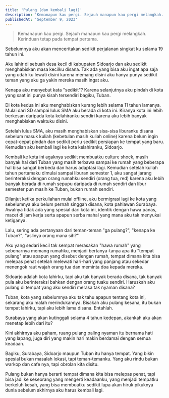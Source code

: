 ```yaml
---
title: 'Pulang (dan kembali lagi)'
description: 'Kemanapun kau pergi. Sejauh manapun kau pergi melangkah. Kerinduan tetap pada tempat pertama.'
publishedAt: 'September 9, 2023'
---
```


> Kemanapun kau pergi. Sejauh manapun kau pergi melangkah. Kerinduan tetap pada tempat pertama.

Sebelumnya aku akan menceritakan sedikit perjalanan singkat ku selama 19 tahun ini.

Aku lahir di sebuah desa kecil di kabupaten Sidoarjo dan aku sedikit menghabiskan masa kecilku disana. Tak ada yang bisa aku ingat apa saja yang udah ku lewati disini karena memang disini aku hanya punya sedikit teman yang aku ga yakin mereka masih ingat aku.

Kenapa aku menyebut kata "sedikit"? Karena selanjutnya aku pindah di kota yang saat ini punya kisah tersendiri bagiku, Tuban.

Di kota kedua ini aku menghabiskan kurang lebih selama 11 tahun lamanya. Mulai dari SD sampai lulus SMA aku berada di kota ini. Kiranya kota ini lebih berkesan daripada kota kelahiranku sendiri karena aku lebih banyak menghabiskan waktuku disini.

Setelah lulus SMA, aku masih menghabiskan sisa-sisa liburanku disana sebelum masuk kuliah (kebetulan masih kuliah online) karena belum ingin cepat-cepat pindah dan sedikit perlu sedikit persiapan ke tempat yang baru. Kemudian aku kembali lagi ke kota kelahiranku, Sidoarjo.

Kembali ke kota ini agaknya sedikit membuatku culture shock, masih banyak hal dari Tuban yang masih terbawa sampai ke rumah yang beberapa hal bisa sangat berbeda dan harus adaptasi lagi. Kemudian setelah kuliah tahun pertamaku dimulai sampai liburan semester 1, aku sangat jarang berinteraksi dengan orang rumahku sendiri (orang tua, red) karena aku lebih banyak berada di rumah sepupu daripada di rumah sendiri dan libur semester pun masih ke Tuban, bukan rumah sendiri.

Dilanjut ketika perkuliahan mulai offline, aku bermigrasi lagi ke kota yang sebelumnya aku belum pernah singgah disana, kota pahlawan Surabaya. Awalnya tidak ada yang spesial dari kota ini, identik dengan hawa panas, macet di jam kerja serta apapun serba mahal yang mana aku tak menyukai ketiganya.

Lalu, sering ada pertanyaan dari teman-teman "ga pulang?", "kenapa ke Tuban?", "aslinya orang mana sih?"

Aku yang sedari kecil tak sempat merasakan "hawa rumah" yang sebenarnya memang rumahku, menjadi bertanya-tanya apa itu "tempat pulang" atau apapun yang disebut dengan rumah, tempat dimana kita bisa melepas penat setelah melewati hari-hari yang panjang atau sekedar menengok raut wajah orang tua dan meminta doa kepada mereka.

Sidoarjo adalah kota lahirku, tapi aku tak banyak berada disana, tak banyak pula aku berinteraksi bahkan dengan orang tuaku sendiri. Haruskah aku pulang di tempat yang aku sendiri merasa tak nyaman disana?

Tuban, kota yang sebelumnya aku tak tahu apapun tentang kota ini, sekarang aku malah merindukannya. Bisakah aku pulang kesana, itu bukan tempat lahirku, tapi aku lebih lama disana. Entahlah.

Surabaya yang akan kutinggali selama 4 tahun kedepan, akankah aku akan menetap lebih dari itu?

Kini akhirnya aku paham, ruang pulang paling nyaman itu bernama hati yang lapang, juga diri yang makin hari makin berdamai dengan semua keadaan.

Bagiku, Surabaya, Sidoarjo maupun Tuban itu hanya tempat. Yang bikin spesial bukan masalah lokasi, tapi teman-temanku. Yang aku rindu bukan warkop dan cafe nya, tapi obrolan kita disitu.

Pulang bukan hanya berarti tempat dimana kita bisa melepas penat, tapi bisa jadi ke seseorang yang mengerti keadaanku, yang menjadi tempatku berkeluh kesah, yang bisa membuatku sedikit lupa akan hiruk pikuknya dunia sebelum akhirnya aku harus kembali lagi.
